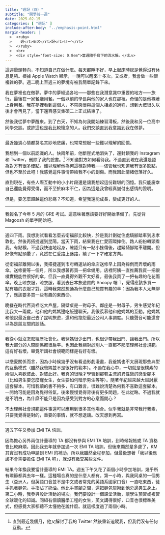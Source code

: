 ```yaml
---
title: "週記（四）"
subtitle: "開學前一週"
date: 2025-02-15
categories: [ "週記" ]
include-after-body: "../emphasis-point.html"
margin-header: |
  >  <ruby>
  >    週<rt>ㄓㄡ</rt>記<rt>ㄐㄧˋ</rt>
  >  </ruby>
  >  <br>
  >  <div style="font-size: 0.8em">當週隨手寫下的流水帳。</div>
---
```


這週暈頭轉向，不知道自己在做什麼。每天都睡不好，早上起床時總是覺得沒有休息足夠。根據 Apple Watch 顯示，一晚可以醒來十多次。又或者，我會做一些很複雜的夢。週二晚上至週三的夢境有被我簡單記錄下來。

我在夢裡也在做夢。夢中的夢經過各地——那些在我潛意識中重要的地方——旅行。最後在一家餐廳用餐。一個以前的學長與他的家人也在那裡。奇怪的是他裸著上身用餐。我在夢裡看到這個人，不禁感懷與這個人相處的過程，想到大概很久以後才會再見了，當下還百感交集碩二上正式結束了。

然後我從夢中夢醒來。到了白天，不知為何我開始練習滑板，然後我和另一位高中同學交談。或許這也是我比較懷念的人。我們交談直到我意識到我在做夢。

---

最近幾週心情都莫名其妙地悲痛，也常常想起一些難以理解的回憶。

我想到一個以前認識的人。快兩年前，他斷崖式地消失了，還封鎖我的 Instagram 和 Twitter，刪除了我的臉書。^[直到最近幾個月，他又解封了我的 Twitter 然後重新追蹤我，但我們沒有任何互動。] 不知道對方如何看待我。不過直到現在我還是認為對方有很多優點。難以理解他為何這樣對待我——儘管我也知道我有很多缺點，但也不至於此吧！我感覺這件事情帶給我不小的創傷。而我因此情緒低落好久。

直到現在，有些人際互動中的小小片段還是讓我想起這份難堪的回憶。我只能慶幸自己還能覺得受傷，而不至於麻木不仁，因為這是我曾經真誠付出感情的證明。

但是，要怎麼超越這份悲痛？不知道，希望我還能成長，變成更好的人。

---

我報名了今年 5 月的 GRE 考試。這意味著應該要好好開始準備了。先從背 Magoosh 的單字開始吧。

---

週四下雨。我想測試看看怎麼去衛福部比較快，於是我計劃從住處騎腳踏車到忠孝敦化，然後再搭捷運到昆陽。當天下雨，結果我在仁愛圓環摔倒。路人紛紛轉頭看我。有點糗，不過我快速地起身，確認只有一點小挫傷後，趕緊騎腳踏車離開。但好像有點頭暈了，竟然在仁愛路上迷路，繞了一下才確定方向。

從衛福部離開以後，我搭捷運到市府轉運站的傘店送修早上因為摔倒而弄壞的雨傘。送修要等一個月，所以我想著再買一把傘備用。店裡阿姨一直推薦我買一把很樸實機能性很好的傘，但我一直覺得外觀不太好看。最後我買了一把有趣的花花雨傘。晚上晾衣服，晾衣服，看到去日本旅遊買的 Snoopy 帽 T，覺得應該多買一點有趣的衣服才對。這時我突然想通為什麼自己想買有趣的傘：因為我本人太無聊了，應該要多買一些有趣的東西😔。

晚餐在時代百貨裡吃大戶屋。隔壁桌是一對母子。鄰座是一對母子。男生感覺年紀比我大一兩歲，他和他的媽媽邊吃飯邊聊天。我很羨慕他和他媽媽的互動。他媽媽和他說最近自己去了昆明旅遊，還和他抱怨最近公司人事調度。只聽聲音可能還會以為是朋友間的談話。

---

我從小就沒怎麼經歷社會化。我爸媽很少出門，也很少帶我出門、讓我出門。所以我大部分的人際關係都很扁平。也因此我相對於別人一直都不那麼理解社會規範。這有好有壞，畢竟所謂社會規範同樣是有好有壞。

以戀愛關係而言，因為小時候幾乎沒有看過影劇漫畫，我爸媽也不太展現那些典型的互動模式（雖然我爸媽並不是很好的範本）。不過在我心中，一切就是很樸素的兩個人喜歡彼此、對彼此好。我真的很晚才學習到那套主流的異性戀的戀愛腳本（比如男生要怎麼寵女生，女生要如何暗示男生等等）。隨著年紀越來越大越討厭這套腳本。可惜我讀的書不夠多，有口難言，很難說清楚為何我不喜歡這套腳本。一開始可能是因為覺得俗氣，後來慢慢覺得背後有更多問題。在此從略。不過我就是不明白，為什麽不能只是因為感受到對方的心意而開心？

不太理解社會規範這件事還可以應用到很多其他場合。似乎我就是非常我行我素，只要我覺得是對的，重要的事情，就不想退讓。改天想到再寫。

---

週五下午又參加 EMI TA 培訓。

因為擔心另外兩位計量導的 TA 都沒有參與 EMI TA 培訓，到時候報帳或 TA 資格會比較麻煩，因此我去年就參加過一次 EMI TA 培訓。但後來顯然是多慮了，KM 其實沒有成功申請到 EMI 的補助，所以我雖然全程參加，但最後想著「我以後應該不會需要擔任 EMI TA 吧」，就沒有繳交某些文件。

結果今年換我要當計量導的 EMI TA。週五下午又花了兩個小時參加培訓，幾乎所有環節都與去年一樣。這種場合真的是什麼人都有。第一小時，與我同桌的一個男生（亞洲人，但英語口音並不是中文或者常見的英語系國家口音）一直吃東西，徒手抓著麵包，手指沾了奶油。他比手畫腳之間，還把麵包屑撥到他旁邊男生身上。第二小時，我參與設計活動的場次。我們要設計一個課堂活動，讓學生預習或複習全球暖化的知識。同組有個讀醫學工程的女生，英文講得很好，口音也很標準美式，但感覺大家都聽不太懂他在說什麼。就這樣度過了兩個小時。
